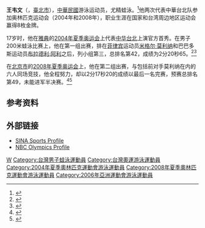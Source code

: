 {{Infobox sportsperson
| name           = 王韦文
| image          = 
| imagesize      = 
| caption        = 
| birth_name     = 
| fullname       = 王韦文
| nickname       = 青蛙王子
| national_team    = {{TPE}}
| residence      = 
| birth_date     = {{birth date and age|1986|12|16|df=yes}}
| birth_place    = 台湾[[臺北市|臺北市]]
| death_date     = 
| death_place    = 
| height         = {{convert|1.75|m|ftin|0|abbr=on}}
| weight         = {{convert|74|kg|lb|0|abbr=on}}
| website        = 
| country        = 
| event          = 蛙泳
| collegeteam    = 
| club           = 
| team           =  
| turnedpro      = 
| coach          =
| retired        = 
| coaching       = 
| worlds         = 
| regionals      = 
| nationals      = 
| olympics       = 
| paralympics    = 
| highestranking = 
| pb             = 
| medaltemplates = 
| show-medals    = yes
}}

'''王韦文'''（{{bd|1986年|12月31日|catIdx=W}}，[[臺北市|臺北市]]），[[中華民國|中華民國]]游泳运动员，尤精蛙泳。<ref>{{cite sports-reference | 1 = Wang Wei-Wen | 2 = https://www.sports-reference.com/olympics/athletes/wa/wang-wei-wen-1.html | 3 = 5 December 2012 | url = https://www.sports-reference.com/olympics/athletes/wa/wang-wei-wen-1.html | accessdate = 2018-05-26 | archive-date = 2012-12-16 | archive-url = https://web.archive.org/web/20121216014121/http://www.sports-reference.com/olympics/athletes/wa/wang-wei-wen-1.html }}</ref>他两次代表中華台北队参加奥林匹克运动会（2004年和2008年），职业生涯在国家和台湾周边地区运动会赢得8枚金牌。

17岁时，他在[[雅典|雅典]]的[[2004年夏季奥运会|2004年夏季奥运会]]上代表[[中华台北|中华台北]]上演官方首秀。在男子200米蛙泳比赛上，他在第一组出赛，排在[[菲律宾|菲律宾]]运动员[[米格尔·莫利纳|米格尔·莫利纳]]和巴巴多斯运动员[[布拉德利·阿利|布拉德利·阿利]]之后，列小组第三，总排名第42，成绩为2分20秒65。<ref>{{cite web|title=Men's 200m Breaststroke Heat 1|url=http://news.bbc.co.uk/sport1/hi/olympics_2004/swimming/results/3531220.stm|work=[[2004年夏季奥林匹克运动会|Athens 2004]]|publisher=[[BBC體育|BBC Sport]]|date=15 August 2004|accessdate=11 April 2013|archive-date=2017-08-26|archive-url=https://web.archive.org/web/20170826194848/http://news.bbc.co.uk/sport1/hi/olympics_2004/swimming/results/3531220.stm|dead-url=no}}</ref><ref>{{cite news|last=Thomas|first=Stephen|title=Men’s 200 Breaststroke Prelims, Day 4: 15 Year-Old Daniel Gyurta Continues the Hungarian Tradition, Leads with a Swift 2:11.29|url=http://www.swimmingworldmagazine.com/lane9/news/7855.asp|publisher=[[Swimming_World_Magazine|Swimming World Magazine]]|date=17 August 2004|accessdate=11 April 2013|deadurl=yes|archiveurl=https://web.archive.org/web/20051203025210/http://www.swimmingworldmagazine.com/lane9/news/7855.asp|archivedate=2005年12月3日}}</ref>

在[[北京市|北京市]]的[[2008年夏季奥运会|2008年夏季奥运会]]上，他在第二组出赛，与包括前对手莫利纳在内的六人同场竞技，他全程努力，却以2分17秒20的成绩以最后一名完赛，预赛总排名第49，未能进军半决赛。<ref>{{cite web|title=Men's 200m Freestyle – Heat 2|url=http://www.2008.nbcolympics.com/swimming/resultsandschedules/rsc=SWM032900/index.html|publisher=[[NBC_Olympics|NBC Olympics]]|accessdate=5 December 2012|deadurl=yes|archiveurl=https://web.archive.org/web/20120821003419/http://www.2008.nbcolympics.com/swimming/resultsandschedules/rsc%3DSWM032900/index.html|archivedate=2012年8月21日}}</ref><ref>{{cite news|script-title=男子200蛙预赛:久尔陶创奥运纪录 赖忠坚遭淘汰|trans-title=Men's 200 m breaststroke: Gyurta breaks Olympic record, Lai Zhongjian eliminated|url=http://news.xinhuanet.com/olympics/2008-08/12/content_9225456.htm|publisher=[[Xinhua|Xinhua]]|date=12 August 2008|accessdate=3 December 2015|url-status=dead|archiveurl=https://web.archive.org/web/20080825232231/http://news.xinhuanet.com/olympics/2008-08/12/content_9225456.htm|archivedate=25 August 2008}}</ref>

== 参考资料 ==
{{reflist}}

== 外部链接 ==
*[http://sports.sina.com.cn/star/wang_wei-wen/ SINA Sports Profile] {{Wayback|url=http://sports.sina.com.cn/star/wang_wei-wen/ |date=20170826193921 }}
*[https://web.archive.org/web/20140105002508/http://www.2008.nbcolympics.com/athletes/athlete=64309/bio/index.html NBC Olympics Profile]

{{DEFAULTSORT:Wang Wei-wen}}
[[Category:王姓|W]]
[[Category:台灣男子蛙泳運動員|Category:台灣男子蛙泳運動員]]
[[Category:台灣奧運游泳運動員|Category:台灣奧運游泳運動員]]
[[Category:2004年夏季奧林匹克運動會游泳運動員|Category:2004年夏季奧林匹克運動會游泳運動員]]
[[Category:2008年夏季奧林匹克運動會游泳運動員|Category:2008年夏季奧林匹克運動會游泳運動員]]
[[Category:2006年亞洲運動會游泳運動員|Category:2006年亞洲運動會游泳運動員]]